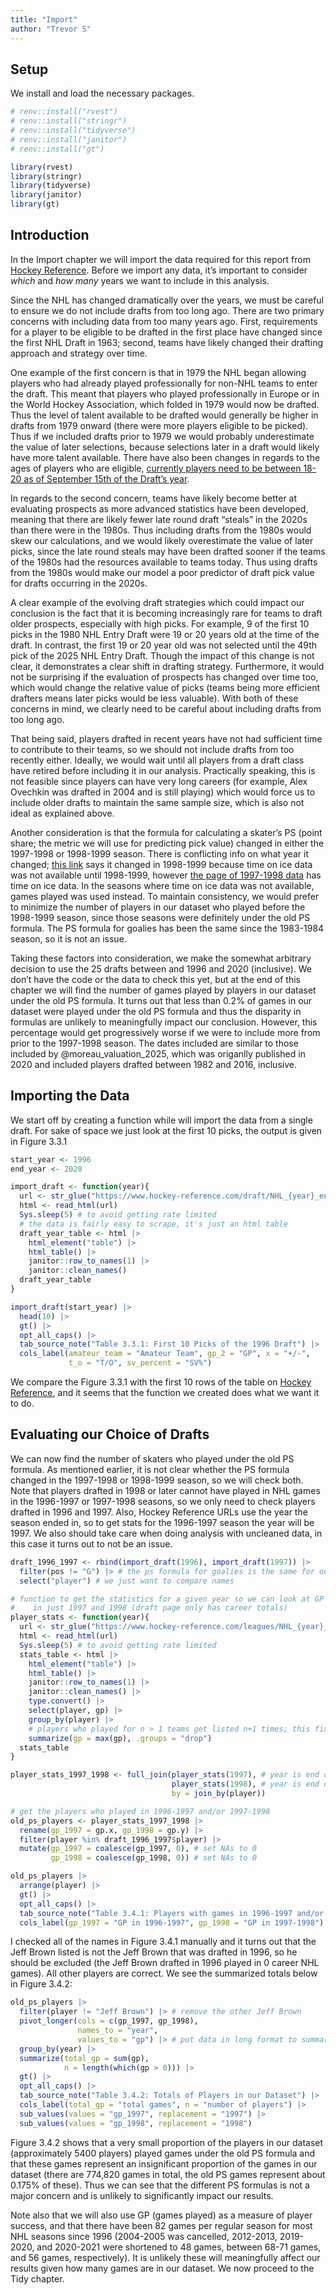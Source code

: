 ```yaml
---
title: "Import"
author: "Trevor S"
---
```


## Setup

We install and load the necessary packages.

```r
# renv::install("rvest")
# renv::install("stringr")
# renv::install("tidyverse")
# renv::install("janitor")
# renv::install("gt")

library(rvest)
library(stringr)
library(tidyverse)
library(janitor)
library(gt)
```

## Introduction

In the Import chapter we will import the data required for this report from [Hockey Reference](https://www.hockey-reference.com/draft). Before we import any data, it's important to consider *which* and *how many* years we want to include in this analysis.

Since the NHL has changed dramatically over the years, we must be careful to ensure we do not include drafts from too long ago. There are two primary concerns with including data from too many years ago. First, requirements for a player to be eligible to be drafted in the first place have changed since the first NHL Draft in 1963; second, teams have likely changed their drafting approach and strategy over time.

One example of the first concern is that in 1979 the NHL began allowing players who had already played professionally for non-NHL teams to enter the draft. This meant that players who played professionally in Europe or in the World Hockey Association, which folded in 1979 would now be drafted. Thus the level of talent available to be drafted would generally be higher in drafts from 1979 onward (there were more players eligible to be picked). Thus if we included drafts prior to 1979 we would probably underestimate the value of later selections, because selections later in a draft would likely have more talent available. There have also been changes in regards to the ages of players who are eligible, [currently players need to be between 18-20 as of September 15th of the Draft's year](https://www.nhl.com/info/hockey-operations-guidelines).

In regards to the second concern, teams have likely become better at evaluating prospects as more advanced statistics have been developed, meaning that there are likely fewer late round draft "steals" in the 2020s than there were in the 1980s. Thus including drafts from the 1980s would skew our calculations, and we would likely overestimate the value of later picks, since the late round steals may have been drafted sooner if the teams of the 1980s had the resources available to teams today. Thus using drafts from the 1980s would make our model a poor predictor of draft pick value for drafts occurring in the 2020s.

A clear example of the evolving draft strategies which could impact our conclusion is the fact that it is becoming increasingly rare for teams to draft older prospects, especially with high picks. For example, 9 of the first 10 picks in the 1980 NHL Entry Draft were 19 or 20 years old at the time of the draft. In contrast, the first 19 or 20 year old was not selected until the 49th pick of the 2025 NHL Entry Draft. Though the impact of this change is not clear, it demonstrates a clear shift in drafting strategy. Furthermore, it would not be surprising if the evaluation of prospects has changed over time too, which would change the relative value of picks (teams being more efficient drafters means later picks would be less valuable). With both of these concerns in mind, we clearly need to be careful about including drafts from too long ago.

That being said, players drafted in recent years have not had sufficient time to contribute to their teams, so we should not include drafts from too recently either. Ideally, we would wait until all players from a draft class have retired before including it in our analysis. Practically speaking, this is not feasible since players can have very long careers (for example, Alex Ovechkin was drafted in 2004 and is still playing) which would force us to include older drafts to maintain the same sample size, which is also not ideal as explained above.

Another consideration is that the formula for calculating a skater's PS (point share; the metric we will use for predicting pick value) changed in either the 1997-1998 or 1998-1999 season. There is conflicting info on what year it changed; [this link](https://www.hockey-reference.com/about/point_shares.html) says it changed in 1998-1999 because time on ice data was not available until 1998-1999, however [the page of 1997-1998 data](https://www.hockey-reference.com/leagues/NHL_1998_skaters.html) has time on ice data. In the seasons where time on ice data was not available, games played was used instead. To maintain consistency, we would prefer to minimize the number of players in our dataset who played before the 1998-1999 season, since those seasons were definitely under the old PS formula. The PS formula for goalies has been the same since the 1983-1984 season, so it is not an issue.

Taking these factors into consideration, we make the somewhat arbitrary decision to use the 25 drafts between and 1996 and 2020 (inclusive). We don't have the code or the data to check this yet, but at the end of this chapter we will find the number of games played by players in our dataset under the old PS formula. It turns out that less than 0.2% of games in our dataset were played under the old PS formula and thus the disparity in formulas are unlikely to meaningfully impact our conclusion. However, this percentage would get progressively worse if we were to include more from prior to the 1997-1998 season. The dates included are similar to those included by @moreau_valuation_2025, which was origanlly published in 2020 and included players drafted between 1982 and 2016, inclusive.

## Importing the Data

We start off by creating a function while will import the data from a single draft. For sake of space we just look at the first 10 picks, the output is given in Figure 3.3.1

```r
start_year <- 1996
end_year <- 2020

import_draft <- function(year){
  url <- str_glue("https://www.hockey-reference.com/draft/NHL_{year}_entry.html")
  html <- read_html(url)
  Sys.sleep(5) # to avoid getting rate limited
  # the data is fairly easy to scrape, it's just an html table
  draft_year_table <- html |> 
    html_element("table") |> 
    html_table() |> 
    janitor::row_to_names(1) |> 
    janitor::clean_names()
  draft_year_table
}

import_draft(start_year) |> 
  head(10) |> 
  gt() |> 
  opt_all_caps() |> 
  tab_source_note("Table 3.3.1: First 10 Picks of the 1996 Draft") |> 
  cols_label(amateur_team = "Amateur Team", gp_2 = "GP", x = "+/-",
             t_o = "T/O", sv_percent = "SV%")
```

We compare the Figure 3.3.1 with the first 10 rows of the table on [Hockey Reference](https://www.hockey-reference.com/draft/NHL_1996_entry.html), and it seems that the function we created does what we want it to do.

## Evaluating our Choice of Drafts

We can now find the number of skaters who played under the old PS formula. As mentioned earlier, it is not clear whether the PS formula changed in the 1997-1998 or 1998-1999 season, so we will check both. Note that players drafted in 1998 or later cannot have played in NHL games in the 1996-1997 or 1997-1998 seasons, so we only need to check players drafted in 1996 and 1997. Also, Hockey Reference URLs use the year the season ended in, so to get stats for the 1996-1997 season the year will be 1997. We also should take care when doing analysis with uncleaned data, in this case it turns out to not be an issue.

```r
draft_1996_1997 <- rbind(import_draft(1996), import_draft(1997)) |> 
  filter(pos != "G") |> # the ps formula for goalies is the same for our entire dataset
  select("player") # we just want to compare names

# function to get the statistics for a given year so we can look at GP 
#    in just 1997 and 1998 (draft page only has career totals)
player_stats <- function(year){ 
  url <- str_glue("https://www.hockey-reference.com/leagues/NHL_{year}_skaters.html")
  html <- read_html(url)
  Sys.sleep(5) # to avoid getting rate limited
  stats_table <- html |> 
    html_element("table") |> 
    html_table() |> 
    janitor::row_to_names(1) |> 
    janitor::clean_names() |> 
    type.convert() |> 
    select(player, gp) |> 
    group_by(player) |> 
    # players who played for n > 1 teams get listed n+1 times; this fixes it 
    summarize(gp = max(gp), .groups = "drop")  
  stats_table 
}

player_stats_1997_1998 <- full_join(player_stats(1997), # year is end of season
                                    player_stats(1998), # year is end of season
                                    by = join_by(player))

# get the players who played in 1996-1997 and/or 1997-1998
old_ps_players <- player_stats_1997_1998 |> 
  rename(gp_1997 = gp.x, gp_1998 = gp.y) |> 
  filter(player %in% draft_1996_1997$player) |>
  mutate(gp_1997 = coalesce(gp_1997, 0), # set NAs to 0
         gp_1998 = coalesce(gp_1998, 0)) # set NAs to 0

old_ps_players |> 
  arrange(player) |> 
  gt() |> 
  opt_all_caps() |> 
  tab_source_note("Table 3.4.1: Players with games in 1996-1997 and/or 1997-1998") |>
  cols_label(gp_1997 = "GP in 1996-1997", gp_1998 = "GP in 1997-1998")
```

I checked all of the names in Figure 3.4.1 manually and it turns out that the Jeff Brown listed is not the Jeff Brown that was drafted in 1996, so he should be excluded (the Jeff Brown drafted in 1996 played in 0 career NHL games). All other players are correct. We see the summarized totals below in Figure 3.4.2:

```r
old_ps_players |> 
  filter(player != "Jeff Brown") |> # remove the other Jeff Brown
  pivot_longer(cols = c(gp_1997, gp_1998), 
               names_to = "year", 
               values_to = "gp") |> # put data in long format to summarize
  group_by(year) |> 
  summarize(total_gp = sum(gp), 
            n = length(which(gp > 0))) |> 
  gt() |> 
  opt_all_caps() |> 
  tab_source_note("Table 3.4.2: Totals of Players in our Dataset") |>
  cols_label(total_gp = "total games", n = "number of players") |> 
  sub_values(values = "gp_1997", replacement = "1997") |>   
  sub_values(values = "gp_1998", replacement = "1998")
```

Figure 3.4.2 shows that a very small proportion of the players in our dataset (approximately 5400 players) played games under the old PS formula and that these games represent an insignificant proportion of the games in our dataset (there are 774,820 games in total, the old PS games represent about 0.175% of these). Thus we can see that the different PS formulas is not a major concern and is unlikely to significantly impact our results.

Note also that we will also use GP (games played) as a measure of player success, and that there have been 82 games per regular season for most NHL seasons since 1996 (2004-2005 was cancelled, 2012-2013, 2019-2020, and 2020-2021 were shortened to 48 games, between 68-71 games, and 56 games, respectively). It is unlikely these will meaningfully affect our results given how many games are in our dataset. We now proceed to the Tidy chapter.
